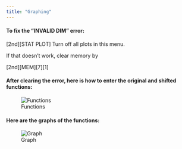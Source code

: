 ```yaml
---
title: "Graphing"  
---
```


#### To fix the "INVALID DIM" error:

[2nd][STAT PLOT] Turn off all plots in this menu.

If that doesn't work, clear memory by

[2nd][MEM][7][1]

#### After clearing the error, here is how to enter the original and shifted functions:

![Functions](C:\Users\Luciano\TI83\Function.png)

#### Here are the graphs of the functions:
![Graph](C:\Users\Luciano\TI83\Graph.png)
